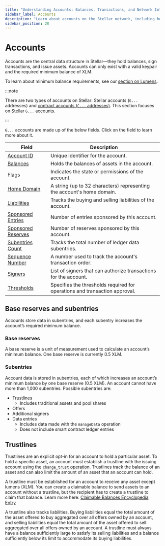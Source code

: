 ```yaml
---
title: "Understanding Accounts: Balances, Transactions, and Network Interactions"
sidebar_label: Accounts
description: "Learn about accounts on the Stellar network, including how they store balances, sign transactions, and interact with assets, smart contracts, and other features."
sidebar_position: 20
---
```



# Accounts

Accounts are the central data structure in Stellar—they hold balances, sign transactions, and issue assets. Accounts can only exist with a valid keypair and the required minimum balance of XLM.

To learn about minimum balance requirements, see our [section on Lumens](../lumens.mdx#minimum-balance).

:::note

There are two types of accounts on Stellar: Stellar accounts (`G...` addresses) and [contract accounts (`C...` addresses)](../../../build/smart-contracts/example-contracts/custom-account.mdx). This section focuses on Stellar `G...` accounts.

:::

`G...` accounts are made up of the below fields. Click on the field to learn more about it.

<MethodTable title="Account Data Fields">

| Field | Description |
| --- | --- |
| [Account ID](../../glossary.mdx#account-id) | Unique identifier for the account. |
| [Balances](../../glossary.mdx#balance) | Holds the balances of assets in the account. |
| [Flags](../../glossary.mdx#flags) | Indicates the state or permissions of the account. |
| [Home Domain](../../glossary.mdx#home-domain) | A string (up to 32 characters) representing the account's home domain. |
| [Liabilities](../../glossary.mdx#liability) | Tracks the buying and selling liabilities of the account. |
| [Sponsored Entries](../../encyclopedia/transactions-specialized/sponsored-reserves.mdx) | Number of entries sponsored by this account. |
| [Sponsored Reserves](../../encyclopedia/transactions-specialized/sponsored-reserves.mdx) | Number of reserves sponsored by this account. |
| [Subentries Count](#subentries) | Tracks the total number of ledger data subentries. |
| [Sequence Number](../../glossary.mdx#sequence-number) | A number used to track the account's transaction order. |
| [Signers](../../encyclopedia/security/signatures-multisig.mdx) | List of signers that can authorize transactions for the account. |
| [Thresholds](../../encyclopedia/security/signatures-multisig.mdx#thresholds) | Specifies the thresholds required for operations and transaction approval. |

</MethodTable>

## Base reserves and subentries

Accounts store data in subentries, and each subentry increases the account’s required minimum balance.

### Base reserves

A base reserve is a unit of measurement used to calculate an account’s minimum balance. One base reserve is currently 0.5 XLM.

### Subentries

Account data is stored in subentries, each of which increases an account’s minimum balance by one base reserve (0.5 XLM). An account cannot have more than 1,000 subentries. Possible subentries are:

- Trustlines
  - Includes traditional assets and pool shares
- Offers
- Additional signers
- Data entries
  - Includes data made with the `manageData` operation
  - Does not include smart contract ledger entries

## Trustlines

Trustlines are an explicit opt-in for an account to hold a particular asset. To hold a specific asset, an account must establish a trustline with the issuing account using the [`change_trust` operation](../transactions/list-of-operations.mdx#change-trust). Trustlines track the balance of an asset and can also limit the amount of an asset that an account can hold.

A trustline must be established for an account to receive any asset except lumens (XLM). You can create a claimable balance to send assets to an account without a trustline, but the recipient has to create a trustline to claim that balance. Learn more here: [Claimable Balances Encyclopedia Entry](../../encyclopedia/transactions-specialized/claimable-balances.mdx)

A trustline also tracks liabilities. Buying liabilities equal the total amount of the asset offered to buy aggregated over all offers owned by an account, and selling liabilities equal the total amount of the asset offered to sell aggregated over all offers owned by an account. A trustline must always have a balance sufficiently large to satisfy its selling liabilities and a balance sufficiently below its limit to accommodate its buying liabilities.
